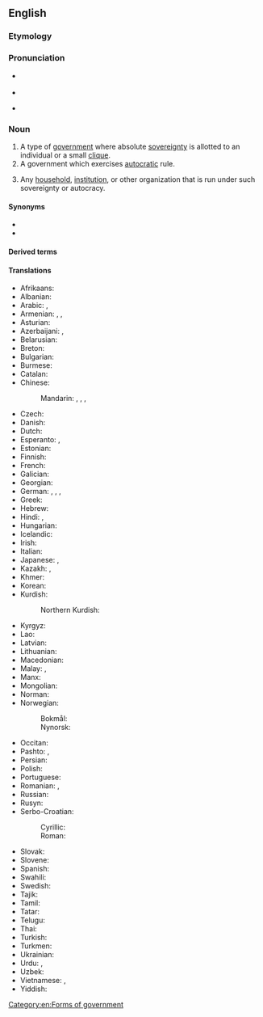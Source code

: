 ==English==
{{wikipedia}}

===Etymology===
{{af|en|dictator|-ship}}

===Pronunciation===
* {{a|UK}} {{IPA|en|/dɪkˈteɪtə(ɹ)ʃɪp/}}
* {{audio|en|LL-Q1860 (eng)-Vealhurl-dictatorship.wav |Audio (Southern England)}}
* {{a|US}} {{IPA|en|/ˈdɪkteɪtəɹʃɪp/}}

===Noun===
{{en-noun}}

# A type of [[government]] where absolute [[sovereignty]] is allotted to an individual or a small [[clique]].
# A government which exercises [[autocracy|autocratic]] rule.
#:{{ux|en|There were no elections during Franco's '''dictatorship'''.}}
# Any [[household]], [[institution]], or other organization that is run under such sovereignty or autocracy.

====Synonyms====
* {{l|en|autocracy}}
* {{l|en|dictatorialism}}

====Derived terms====
{{col3|en
|benevolent dictatorship
|dictatorship of the majority
|dictatorship of the proletariat
|petro-dictatorship
|nondictatorship
|antidictatorship
}}

====Translations====
{{trans-top|a government led by a dictator}}
* Afrikaans: {{t|af|diktatuur|s}}
* Albanian: {{t+|sq|diktaturë|f}}
* Arabic: {{t|ar|دِكْتَاتُورِيَّة|f|tr=diktātōriyya}}, {{t|ar|دِيكْتَاتُورِيَّة|f|tr=diktātōriyya}}
* Armenian: {{t+|hy|բռնապետություն}}, {{t+|hy|դիկտատուրա}}, {{t+|hy|բռնակալություն}}
* Asturian: {{t|ast|dictadura|f}}
* Azerbaijani: {{t|az|diktatura}}, {{t|az|diktatorluq}}
* Belarusian: {{t|be|дыктату́ра|f}}
* Breton: {{t|br|diktatouriezh|f}}
* Bulgarian: {{t+|bg|диктату́ра|f}}
* Burmese: {{t+|my|အာဏာရှင်စနစ်}}
* Catalan: {{t+|ca|dictadura|f}}
* Chinese:
*: Mandarin: {{t+|cmn|獨裁}}, {{t+|cmn|独裁|tr=dúcái}}, {{t+|cmn|專政}}, {{t+|cmn|专政|tr=zhuānzhèng}}
* Czech: {{t+|cs|diktatura|f}}
* Danish: {{t+|da|diktatur|n}}
* Dutch: {{t+|nl|dictatuur|f}}
* Esperanto: {{t|eo|diktatoreco}}, {{t|eo|diktaturo}}
* Estonian: {{t|et|diktatuur}}
* Finnish: {{t+|fi|diktatuuri}}
* French: {{t+|fr|dictature|f}}
* Galician: {{t+|gl|ditadura|f}}
* Georgian: {{t|ka|დიქტატურა}}
* German: {{t+|de|Diktatur|f}}, {{t+|de|Gewaltherrschaft|f}}, {{t+|de|Willkürherrschaft|f}}, {{t|de|Cäsarenherrschaft|f}}
* Greek: {{t+|el|δικτατορία|f}}
* Hebrew: {{t+|he|דיקטטורה|f|tr=diqt'at'ura}}
* Hindi: {{t+|hi|तानाशाही|f}}, {{t+|hi|अधिनायकतंत्र|m}}
* Hungarian: {{t+|hu|diktatúra}}
* Icelandic: {{t+|is|einræði|m}}
* Irish: {{t|ga|deachtóireacht|f}}
* Italian: {{t+|it|dittatura|f}}
* Japanese: {{t|ja|独裁政治|tr=どくさいせいじ, dokusaiseiji}}, {{t+|ja|独裁|tr=どくさい, dokusai}}
* Kazakh: {{t|kk|өктемдік}}, {{t+|kk|диктатура}}
* Khmer: {{t|km|អំណាចផ្ដាច់ការ}}
* Korean: {{t+|ko|독재(獨裁)}}
* Kurdish:
*: Northern Kurdish: {{t|kmr|dîktatorî}}
{{trans-mid}}
* Kyrgyz: {{t+|ky|диктатура}}
* Lao: {{t|lo|ລະບອບຜະເດັດການ}}
* Latvian: {{t|lv|diktatūra|f}}
* Lithuanian: {{t+|lt|diktatūra|f}}
* Macedonian: {{t|mk|диктату́ра|f}}
* Malay: {{t|ms|kediktatoran}}, {{t|ms|diktatur}}
* Manx: {{t|gv|ardreillaght|f}}
* Mongolian: {{t+|mn|дарангуйлал}}
* Norman: {{t|nrf|dictatuthe|f}} {{qualifier|Jersey}}
* Norwegian:
*: Bokmål: {{t+|nb|diktatur|n}}
*: Nynorsk: {{t|nn|diktatur|n}}
* Occitan: {{t|oc|dictadura|f}}
* Pashto: {{t|ps|ديکتاتوري|f|tr=diktātori}}, {{t|ps|ډيکټاټوري|f|tr=ḍekṭāṭori}}
* Persian: {{t+|fa|دیکتاتوری|tr=diktâturi}}
* Polish: {{t+|pl|dyktatura|f}}
* Portuguese: {{t+|pt|ditadura|f}}
* Romanian: {{t+|ro|dictatură|f}}, {{t|ro|guvernare dictatorială|f}}
* Russian: {{t+|ru|диктату́ра|f}}
* Rusyn: {{t|rue|діктатура|f}}
* Serbo-Croatian:
*: Cyrillic: {{t|sh|диктату́ра|f}}
*: Roman: {{t+|sh|diktatúra|f}}
* Slovak: {{t|sk|diktatúra|f}}
* Slovene: {{t+|sl|diktatura|f}}
* Spanish: {{t+|es|dictadura|f}}
* Swahili: {{t|sw|udikteta|?}}
* Swedish: {{t+|sv|diktatur|c}}
* Tajik: {{t|tg|диктатура}}
* Tamil: {{t+|ta|சர்வாதிகாரம்}}
* Tatar: {{t|tt|диктатура}}
* Telugu: {{t+|te|నియంతృత్వము}}
* Thai: {{t|th|ระบอบเผด็จการ|tr=rá bòp pà dèt gaan}}
* Turkish: {{t+|tr|diktatörlük}}
* Turkmen: {{t|tk|diktatura}}
* Ukrainian: {{t+|uk|диктату́ра|f}}
* Urdu: {{t+|ur|آمِرِیَّت|f|tr=āmiriyat}}, {{t|ur|تاناشاہی|f|tr=tānāśāhī}}
* Uzbek: {{t+|uz|diktatura}}
* Vietnamese: {{t|vi|chế độ độc tài}}, {{t|vi|nền chuyên chính}}
* Yiddish: {{t|yi|דיקטאַטור|f}}
{{trans-bottom}}

[[Category:en:Forms of government]]